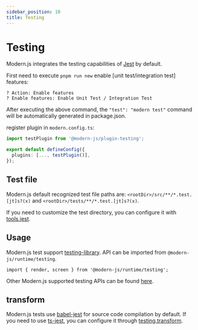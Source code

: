 ```yaml
---
sidebar_position: 10
title: Testing
---
```

# Testing

Modern.js integrates the testing capabilities of [Jest](https://jestjs.io/) by default.

First need to execute `pnpm run new` enable [unit test/integration test] features:

```
? Action: Enable features
? Enable features: Enable Unit Test / Integration Test
```

After executing the above command, the `"test": "modern test"` command will be automatically generated in package.json.

register plugin in `modern.config.ts`:

```ts title="modern.config.ts"
import testPlugin from '@modern-js/plugin-testing';

export default defineConfig({
  plugins: [..., testPlugin()],
});
```

## Test file

Modern.js default recognized test file paths are: `<rootDir>/src/**/*.test.[jt]s?(x)` and `<rootDir>/tests/**/*.test.[jt]s?(x)`.

If you need to customize the test directory, you can configure it with [tools.jest](/configure/app/tools/jest).

## Usage

Modern.js test support [testing-library](https://testing-library.com/docs/). API can be imported from `@modern-js/runtime/testing`.

```
import { render, screen } from '@modern-js/runtime/testing';
```

Other Modern.js supported testing APIs can be found [here](/apis/app/runtime/testing/cleanup).

## transform

Modern.js tests use [babel-jest](https://www.npmjs.com/package/babel-jest) for source code compilation by default. If you need to use [ts-jest](https://github.com/kulshekhar/ts-jest), you can configure it through [testing.transform](/configure/app/testing/transformer).
